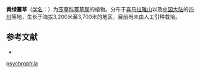 {{Speciesbox
| name = 黄绿薹草
| status = 
| status_system = 
| image =
| genus = Carex
| species = psychrophila
| authority = Nees
}}

'''黄绿薹草'''（[[学名|学名]]：{{lang|la|''Carex psychrophila''}}）为[[莎草科|莎草科]][[薹草属|薹草属]]的植物。分布于[[喜马拉雅山|喜马拉雅山]]以及[[中国大陆|中国大陆]]的[[四川|四川]]等地，生长于海拔3,200米至3,700米的地区，目前尚未由人工引种栽培。

== 参考文献 ==
<div class="references-small">
* {{cite web| url =http://www.bioinfo.cn/db05/KmzwSpecies.php?action=view&id=24979| title =黄绿薹草| work =《中国高等植物数据库全库》| publisher =中国科学院微生物研究所| author =昆明植物研究所| accessdate =2009-02-25| deadurl =yes| archiveurl =https://web.archive.org/web/20160305051955/http://www.bioinfo.cn/db05/KmzwSpecies.php?action=view&id=24979| archivedate =2016-03-05}}
</div>
{{Taxonbar|from=Q11178173}}

{{DEFAULTSORT:Carex psychrophila}}
[[Category:薹草属|psychrophila]]


{{Carex-stub}}